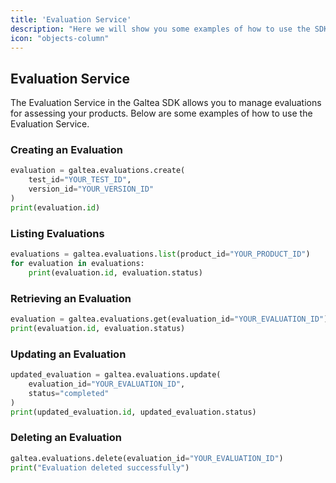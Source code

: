 ```yaml
---
title: 'Evaluation Service'
description: "Here we will show you some examples of how to use the SDK in your codebases"
icon: "objects-column"
---
```


## Evaluation Service

The Evaluation Service in the Galtea SDK allows you to manage evaluations for assessing your products. Below are some examples of how to use the Evaluation Service.

### Creating an Evaluation

```python
evaluation = galtea.evaluations.create(
    test_id="YOUR_TEST_ID",
    version_id="YOUR_VERSION_ID"
)
print(evaluation.id)
```

### Listing Evaluations

```python
evaluations = galtea.evaluations.list(product_id="YOUR_PRODUCT_ID")
for evaluation in evaluations:
    print(evaluation.id, evaluation.status)
```

### Retrieving an Evaluation

```python
evaluation = galtea.evaluations.get(evaluation_id="YOUR_EVALUATION_ID")
print(evaluation.id, evaluation.status)
```

### Updating an Evaluation

```python
updated_evaluation = galtea.evaluations.update(
    evaluation_id="YOUR_EVALUATION_ID",
    status="completed"
)
print(updated_evaluation.id, updated_evaluation.status)
```

### Deleting an Evaluation

```python
galtea.evaluations.delete(evaluation_id="YOUR_EVALUATION_ID")
print("Evaluation deleted successfully")
```

